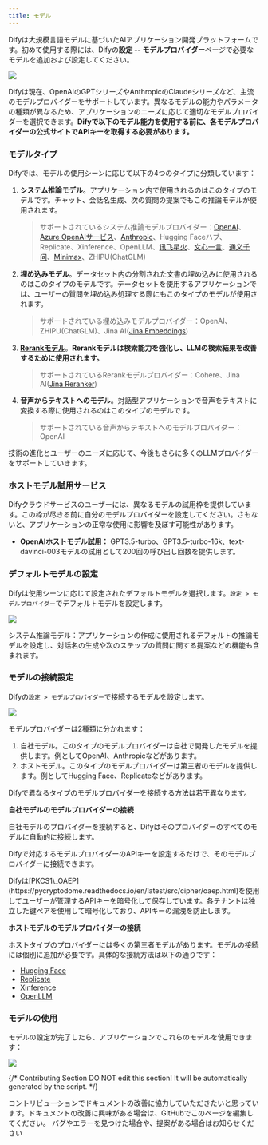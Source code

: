 ```yaml
---
title: モデル
---
```



Difyは大規模言語モデルに基づいたAIアプリケーション開発プラットフォームです。初めて使用する際には、Difyの**設定 -- モデルプロバイダー**ページで必要なモデルを追加および設定してください。

![](https://assets-docs.dify.ai/dify-enterprise-mintlify/jp/guides/model-configuration/458a37f10d6f0d08c3701aa86c447983.png)

Difyは現在、OpenAIのGPTシリーズやAnthropicのClaudeシリーズなど、主流のモデルプロバイダーをサポートしています。異なるモデルの能力やパラメータの種類が異なるため、アプリケーションのニーズに応じて適切なモデルプロバイダーを選択できます。**Difyで以下のモデル能力を使用する前に、各モデルプロバイダーの公式サイトでAPIキーを取得する必要があります。**

### モデルタイプ

Difyでは、モデルの使用シーンに応じて以下の4つのタイプに分類しています：

1.  **システム推論モデル**。アプリケーション内で使用されるのはこのタイプのモデルです。チャット、会話名生成、次の質問の提案でもこの推論モデルが使用されます。

    > サポートされているシステム推論モデルプロバイダー：[OpenAI](https://platform.openai.com/account/api-keys)、[Azure OpenAIサービス](https://azure.microsoft.com/en-us/products/ai-services/openai-service/)、[Anthropic](https://console.anthropic.com/account/keys)、Hugging Faceハブ、Replicate、Xinference、OpenLLM、[讯飞星火](https://www.xfyun.cn/solutions/xinghuoAPI)、[文心一言](https://console.bce.baidu.com/qianfan/ais/console/applicationConsole/application)、[通义千问](https://dashscope.console.aliyun.com/api-key\_management?spm=a2c4g.11186623.0.0.3bbc424dxZms9k)、[Minimax](https://api.minimax.chat/user-center/basic-information/interface-key)、ZHIPU(ChatGLM)
2.  **埋め込みモデル**。データセット内の分割された文書の埋め込みに使用されるのはこのタイプのモデルです。データセットを使用するアプリケーションでは、ユーザーの質問を埋め込み処理する際にもこのタイプのモデルが使用されます。

    > サポートされている埋め込みモデルプロバイダー：OpenAI、ZHIPU(ChatGLM)、Jina AI([Jina Embeddings](https://jina.ai/embeddings/))
3.  [**Rerankモデル**](/ja-jp/learn-more/extended-reading/retrieval-augment/rerank)。**Rerankモデルは検索能力を強化し、LLMの検索結果を改善するために使用されます。**

    > サポートされているRerankモデルプロバイダー：Cohere、Jina AI([Jina Reranker](https://jina.ai/reranker))
4.  **音声からテキストへのモデル**。対話型アプリケーションで音声をテキストに変換する際に使用されるのはこのタイプのモデルです。

    > サポートされている音声からテキストへのモデルプロバイダー：OpenAI

技術の進化とユーザーのニーズに応じて、今後もさらに多くのLLMプロバイダーをサポートしていきます。

### ホストモデル試用サービス

Difyクラウドサービスのユーザーには、異なるモデルの試用枠を提供しています。この枠が尽きる前に自分のモデルプロバイダーを設定してください。さもないと、アプリケーションの正常な使用に影響を及ぼす可能性があります。

* **OpenAIホストモデル試用：** GPT3.5-turbo、GPT3.5-turbo-16k、text-davinci-003モデルの試用として200回の呼び出し回数を提供します。

### デフォルトモデルの設定

Difyは使用シーンに応じて設定されたデフォルトモデルを選択します。`設定 > モデルプロバイダー`でデフォルトモデルを設定します。

![](https://assets-docs.dify.ai/dify-enterprise-mintlify/jp/guides/model-configuration/22d9f76bae0f0b0a492ce465d3cb0f38.png)

システム推論モデル：アプリケーションの作成に使用されるデフォルトの推論モデルを設定し、対話名の生成や次のステップの質問に関する提案などの機能も含まれます。

### モデルの接続設定

Difyの`設定 > モデルプロバイダー`で接続するモデルを設定します。

![](https://assets-docs.dify.ai/dify-enterprise-mintlify/jp/guides/model-configuration/a5ec4a8508382ff895a375aa19b84e53.png)

モデルプロバイダーは2種類に分かれます：

1. 自社モデル。このタイプのモデルプロバイダーは自社で開発したモデルを提供します。例としてOpenAI、Anthropicなどがあります。
2. ホストモデル。このタイプのモデルプロバイダーは第三者のモデルを提供します。例としてHugging Face、Replicateなどがあります。

Difyで異なるタイプのモデルプロバイダーを接続する方法は若干異なります。

**自社モデルのモデルプロバイダーの接続**

自社モデルのプロバイダーを接続すると、Difyはそのプロバイダーのすべてのモデルに自動的に接続します。

Difyで対応するモデルプロバイダーのAPIキーを設定するだけで、そのモデルプロバイダーに接続できます。

<Info>
Difyは[PKCS1\_OAEP](https://pycryptodome.readthedocs.io/en/latest/src/cipher/oaep.html)を使用してユーザーが管理するAPIキーを暗号化して保存しています。各テナントは独立した鍵ペアを使用して暗号化しており、APIキーの漏洩を防止します。
</Info>

**ホストモデルのモデルプロバイダーの接続**

ホストタイプのプロバイダーには多くの第三者モデルがあります。モデルの接続には個別に追加が必要です。具体的な接続方法は以下の通りです：

* [Hugging Face](/ja-jp/development/models-integration/hugging-face)
* [Replicate](/ja-jp/development/models-integration/replicate)
* [Xinference](/ja-jp/development/models-integration/xinference)
* [OpenLLM](/ja-jp/development/models-integration/openllm)

### モデルの使用

モデルの設定が完了したら、アプリケーションでこれらのモデルを使用できます：

![](https://assets-docs.dify.ai/dify-enterprise-mintlify/jp/guides/model-configuration/961fa0a4c3b9e11615170b9851e6a583.png)

{/*
Contributing Section
DO NOT edit this section!
It will be automatically generated by the script.
*/}

<CardGroup cols="2">
    <Card
        title="このページを編集する"
        icon="pen-to-square"
        href="https://github.com/langgenius/dify-docs-mintlify/edit/main/ja-jp/guides/model-configuration/README.mdx"
    >
        コントリビューションでドキュメントの改善に協力していただきたいと思っています。ドキュメントの改善に興味がある場合は、GitHubでこのページを編集してください。
    </Card>
    <Card
        title="問題を報告する"
        icon="github"
        href="https://github.com/langgenius/dify-docs-mintlify/issues/new?title=ドキュメントの問題%3A%20&body=%23%23%20問題の説明%0A%3C%21--%20発見した問題について簡単に説明してください%20--%3E%0A%0A%23%23%20ページリンク%0Ahttps%3A%2F%2Fgithub.com%2Flanggenius%2Fdify-docs-mintlify%2Fblob%2Fmain%2Fja-jp/guides/model-configuration%2FREADME.mdx%0A%0A%23%23%20提案される変更%0A%3C%21--%20特定の変更案がある場合は、ここで説明してください%20--%3E%0A%0A%3C%21--%20ドキュメントの品質向上にご協力いただきありがとうございます！%20--%3E"
    >
        バグやエラーを見つけた場合や、提案がある場合はお知らせください
    </Card>
</CardGroup>
